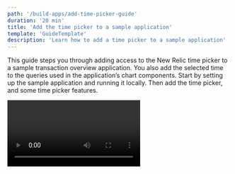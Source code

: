 ```yaml
---
path: '/build-apps/add-time-picker-guide'
duration: '20 min'
title: 'Add the time picker to a sample application'
template: 'GuideTemplate'
description: 'Learn how to add a time picker to a sample application'
---
```



This guide steps you through adding access to the New Relic time picker to a sample transaction overview application. You also add the selected time to the queries used in the application’s chart components. Start by setting up the sample application and running it locally. Then add the time picker, and some time picker features.

<Video id="inyshp3m7r" type="wistia"/>


### Before you begin

This guide requires that you have the following:

- A github account
- New Relic developer account
- API Key
- New Relic One CLI downloaded
- Set up the sample application (You'll link to it when I have it)

### Add time picker

sample text sample text

1. sample step 

sample info about step, as needed
```
add code
```
 


### Related info

- [New Relic documentation](https://docs.newrelic.com)
- [Community page for how to add a time picker](https://discuss.newrelic.com/t/how-to-add-the-time-picker-to-nrql-queries/94268)
